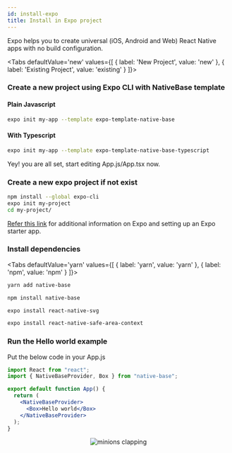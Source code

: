 ```yaml
---
id: install-expo
title: Install in Expo project
---
```



Expo helps you to create universal (iOS, Android and Web) React Native apps with no build configuration.

<Tabs
  defaultValue='new'
  values={[
  { label: 'New Project', value: 'new' },
  { label: 'Existing Project', value: 'existing' }
  ]}>
 <TabItem value="new">

### Create a new project using Expo CLI with NativeBase template

<h4 style={{marginTop:"40px"}} className="mt-10 font-mono">Plain Javascript</h4>
<Box maxWidth="750px">

```bash
expo init my-app --template expo-template-native-base
```

</Box>

<h4 className="mt-8 font-mono">With Typescript</h4>
<Box maxWidth="750px">

```bash
expo init my-app --template expo-template-native-base-typescript
```

</Box>

Yey! you are all set, start editing App.js/App.tsx now.

</TabItem>

<TabItem value="existing">

### Create a new expo project if not exist

```bash
npm install --global expo-cli
expo init my-project
cd my-project/
```

[Refer this link](https://docs.expo.io/) for additional information on Expo and setting up an Expo starter app.

### Install dependencies

  <Tabs
  defaultValue='yarn'
  values={[
  { label: 'yarn', value: 'yarn' },
  { label: 'npm', value: 'npm' }
  ]}>

<TabItem value="yarn">

```bash
yarn add native-base
```

  </TabItem>

  <TabItem value="npm">

```bash
npm install native-base
```

  </TabItem>

  </Tabs>

```bash
expo install react-native-svg
```

```bash
expo install react-native-safe-area-context
```

### Run the Hello world example

Put the below code in your App.js

```jsx
import React from "react";
import { NativeBaseProvider, Box } from "native-base";

export default function App() {
  return (
    <NativeBaseProvider>
      <Box>Hello world</Box>
    </NativeBaseProvider>
  );
}
```

</TabItem>
</Tabs>

<Center>
  <Image source={{ uri: "/img/minion.gif" }} alt="minions clapping" />
</Center>

<Box>
  <Box mt="4" mb="8">
    <HStack pl="0" ml="0">
      <TileLink
        title="Customize NativeBaseProvider"
        url="setup-provider"
        description="NativeBaseProvider provides theme throughout your application"
        className="bg-blueGray-600 mt-2"
      />
      <TileLink
        title="Theme"
        url="default-theme"
        description="Read more about the default NativeBase theme and how to override it"
        className="bg-blueGray-600  mt-2"
      />
    </HStack>
    <Box mt="2" pl="0" ml="0">
      <TileLink
        title="Utility props"
        url="utility-props"
        description="Shorthands of commonly used styling props which maps with the provided theme"
        className="bg-blueGray-600"
      />
    </Box>
  </Box>
</Box>
